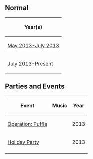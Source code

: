 {{CPW|Snow Dojo}}

==Normal==
<center>
{|class="wikitable" border="1"
!Year(s)
|-
|[[Media:RoomsDojosnow.swf|May 2013-July 2013]]
|-
|[[Media:RoomsDojosnow-July2013.swf|July 2013-Present]]
|}
</center>

==Parties and Events==
<center>
{|class="wikitable" border="1"
!Event
!Music
!Year
|-
|[[Media:RoomsDojosnow-OperationPuffle.swf|Operation: Puffle]]||||2013
|-
|[[Media:RoomsDojosnow-HolidayParty2013.swf|Holiday Party]]||||2013
|-
|}
</center>

{{Places}}
